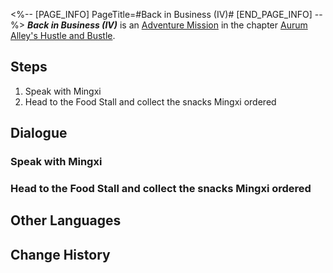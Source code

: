 <%-- [PAGE_INFO]
PageTitle=#Back in Business (IV)#
[END_PAGE_INFO] --%>
{{Stub|Dialogue, characters, and location(s)}}
{{Mission Infobox
|id            = 8003219
|title         = 
|image         = Mission Back in Business (IV).png
|type          = Adventure
|event_name    = 
|chapter       = Aurum Alley's Hustle and Bustle
|requirements  = [[Adventure Mission]] ''[[Dock Operations (III)]]'' completed
|summary       = The open bidding in the Palace of Astrum for the Commercial District has concluded. As for whether all your hard work thus far will pay dividends, that needs to wait until the Palace of Astrum makes its formal announcements.<br />The ever-martial Sushang probably never expected that she would end up as a negotiator one day. Find her and speak with her.
|characters    = <!--characters that appear in this mission-->
|startLocation = <!--location as it intially appears on the mission screen-->
|world         = <!--i.e. Penacony-->
|area          = <!--i.e. A Child's Dream-->
|prev          = 
|next          = Back in Business (IV)
|exp           = 
|credits       = 
|stellarJade   = 
|other         = 
}}
'''''Back in Business (IV)''''' is an [[Adventure Mission]] in the chapter [[Aurum Alley's Hustle and Bustle]].

==Steps==
# Speak with Mingxi
# Head to the Food Stall and collect the snacks Mingxi ordered

<!--
==Gameplay Notes==

--><!--
==Trial Character==

-->
==Dialogue==
{{Stub Dialogue}}
===Speak with Mingxi===
{{Mission Description|type=adventure|location=<!--to be added-->|There should be new developments at Aurum Alley. Would you like to go back and check it out?<br />Visit Aurum Alley regularly}}
{{Dialogue Start}}
:{{tx}}
{{Dialogue End}}

===Head to the Food Stall and collect the snacks Mingxi ordered===
{{Mission Description|type=adventure|location=<!--to be added-->|update|Miss Secretary has officially informed you that, with your help, the Aurum Alley Merchant Guild has successfully achieved their revenue goal for this phase, and will spend part of the revenue on dock maintenance and renovations. She also ordered plenty of snacks from Tall Auntie for you to enjoy.<br />Though Miss Secretary didn't state it directly, you should take this as a reward for helping everyone reach the revenue target for this phase.}}
{{Dialogue Start}}
:{{tx}}
{{Dialogue End}}

==Other Languages==
{{Other Languages
|en   = Back in Business (IV)
|zhs  = 金戺重喧•其四
|zht  = 金戺重喧•其四
|ja   = 金庭、喧騒を重ねて・その4
|ko   = 다시 부흥하는 금빛•4
|es   = De nuevo en activo IV
|fr   = Les affaires reprennent (IV)
|ru   = Снова в деле IV
|th   = คืนสู่ความรุ่งเรือง 4
|vi   = Huyên Náo Trở Lại 4
|de   = Wieder im Geschäft 4
|id   = Hiruk Pikuk yang Kembali Bergaung 4
|pt   = De Volta aos Negócios (IV)
}}

==Change History==
{{Change History|1.3}}
